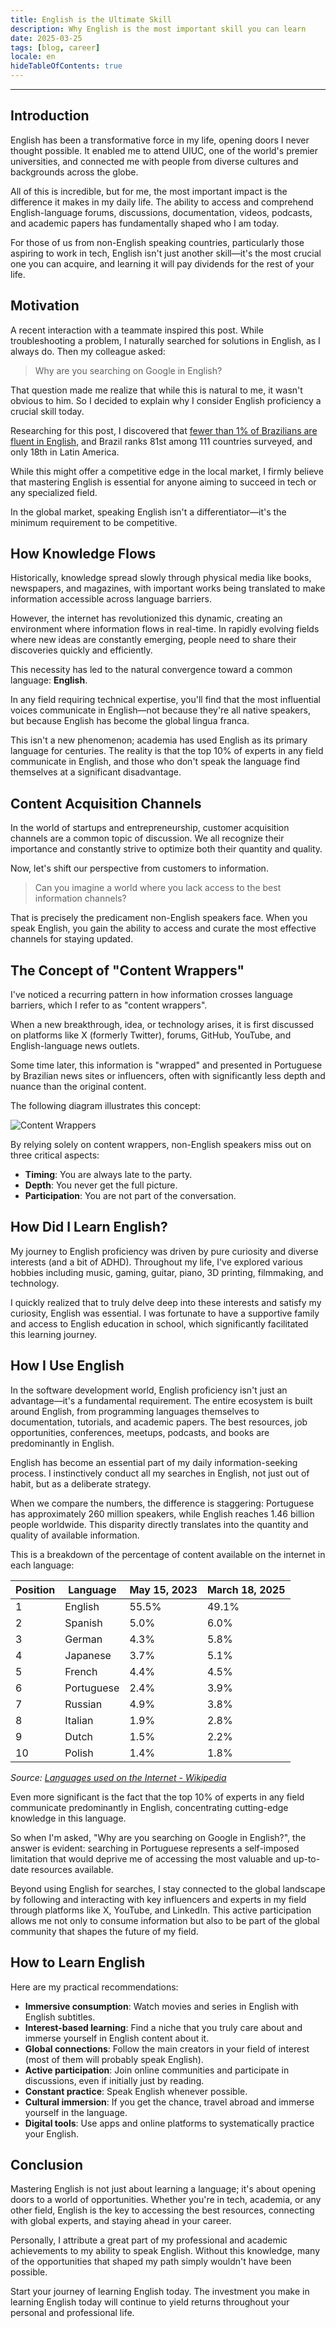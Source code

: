 ```yaml
---
title: English is the Ultimate Skill
description: Why English is the most important skill you can learn
date: 2025-03-25
tags: [blog, career]
locale: en
hideTableOfContents: true
---
```


---

## Introduction

English has been a transformative force in my life, opening doors I never thought possible. It enabled me to attend UIUC, one of the world's premier universities, and connected me with people from diverse cultures and backgrounds across the globe.

All of this is incredible, but for me, the most important impact is the difference it makes in my daily life. The ability to access and comprehend English-language forums, discussions, documentation, videos, podcasts, and academic papers has fundamentally shaped who I am today.

For those of us from non-English speaking countries, particularly those aspiring to work in tech, English isn't just another skill—it's the most crucial one you can acquire, and learning it will pay dividends for the rest of your life.

## Motivation

A recent interaction with a teammate inspired this post. While troubleshooting a problem, I naturally searched for solutions in English, as I always do. Then my colleague asked:

> Why are you searching on Google in English?

That question made me realize that while this is natural to me, it wasn't obvious to him. So I decided to explain why I consider English proficiency a crucial skill today.

Researching for this post, I discovered that [fewer than 1% of Brazilians are fluent in English](https://www.ef.com/wwen/epi/), and Brazil ranks 81st among 111 countries surveyed, and only 18th in Latin America.

While this might offer a competitive edge in the local market, I firmly believe that mastering English is essential for anyone aiming to succeed in tech or any specialized field.

In the global market, speaking English isn't a differentiator—it's the minimum requirement to be competitive.

## How Knowledge Flows

Historically, knowledge spread slowly through physical media like books, newspapers, and magazines, with important works being translated to make information accessible across language barriers.

However, the internet has revolutionized this dynamic, creating an environment where information flows in real-time. In rapidly evolving fields where new ideas are constantly emerging, people need to share their discoveries quickly and efficiently.

This necessity has led to the natural convergence toward a common language: **English**.

In any field requiring technical expertise, you'll find that the most influential voices communicate in English—not because they're all native speakers, but because English has become the global lingua franca.

This isn't a new phenomenon; academia has used English as its primary language for centuries. The reality is that the top 10% of experts in any field communicate in English, and those who don't speak the language find themselves at a significant disadvantage.

## Content Acquisition Channels

In the world of startups and entrepreneurship, customer acquisition channels are a common topic of discussion. We all recognize their importance and constantly strive to optimize both their quantity and quality.

Now, let's shift our perspective from customers to information.

> Can you imagine a world where you lack access to the best information channels?

That is precisely the predicament non-English speakers face. When you speak English, you gain the ability to access and curate the most effective channels for staying updated.

## The Concept of "Content Wrappers"

I've noticed a recurring pattern in how information crosses language barriers, which I refer to as "content wrappers".

When a new breakthrough, idea, or technology arises, it is first discussed on platforms like X (formerly Twitter), forums, GitHub, YouTube, and English-language news outlets.

Some time later, this information is "wrapped" and presented in Portuguese by Brazilian news sites or influencers, often with significantly less depth and nuance than the original content.

The following diagram illustrates this concept:

![Content Wrappers](../content-wrappers.png)

By relying solely on content wrappers, non-English speakers miss out on three critical aspects:

- **Timing**: You are always late to the party.
- **Depth**: You never get the full picture.
- **Participation**: You are not part of the conversation.

## How Did I Learn English?

My journey to English proficiency was driven by pure curiosity and diverse interests (and a bit of ADHD). Throughout my life, I've explored various hobbies including music, gaming, guitar, piano, 3D printing, filmmaking, and technology.

I quickly realized that to truly delve deep into these interests and satisfy my curiosity, English was essential. I was fortunate to have a supportive family and access to English education in school, which significantly facilitated this learning journey.

## How I Use English

In the software development world, English proficiency isn't just an advantage—it's a fundamental requirement. The entire ecosystem is built around English, from programming languages themselves to documentation, tutorials, and academic papers. The best resources, job opportunities, conferences, meetups, podcasts, and books are predominantly in English.

English has become an essential part of my daily information-seeking process. I instinctively conduct all my searches in English, not just out of habit, but as a deliberate strategy.

When we compare the numbers, the difference is staggering: Portuguese has approximately 260 million speakers, while English reaches 1.46 billion people worldwide. This disparity directly translates into the quantity and quality of available information.

This is a breakdown of the percentage of content available on the internet in each language:

| Position | Language    | May 15, 2023 | March 18, 2025 |
|----------|-------------|--------------|----------------|
| 1        | English     | 55.5%        | 49.1%         |
| 2        | Spanish     | 5.0%         | 6.0%          |
| 3        | German      | 4.3%         | 5.8%          |
| 4        | Japanese    | 3.7%         | 5.1%          |
| 5        | French      | 4.4%         | 4.5%          |
| 6        | Portuguese  | 2.4%         | 3.9%          |
| 7        | Russian     | 4.9%         | 3.8%          |
| 8        | Italian     | 1.9%         | 2.8%          |
| 9        | Dutch       | 1.5%         | 2.2%          |
| 10       | Polish      | 1.4%         | 1.8%          |

*Source: [Languages used on the Internet - Wikipedia](https://en.wikipedia.org/wiki/Languages_used_on_the_Internet)*

Even more significant is the fact that the top 10% of experts in any field communicate predominantly in English, concentrating cutting-edge knowledge in this language.

So when I'm asked, "Why are you searching on Google in English?", the answer is evident: searching in Portuguese represents a self-imposed limitation that would deprive me of accessing the most valuable and up-to-date resources available.

Beyond using English for searches, I stay connected to the global landscape by following and interacting with key influencers and experts in my field through platforms like X, YouTube, and LinkedIn. This active participation allows me not only to consume information but also to be part of the global community that shapes the future of my field.

## How to Learn English

Here are my practical recommendations:

- **Immersive consumption**: Watch movies and series in English with English subtitles.
- **Interest-based learning**: Find a niche that you truly care about and immerse yourself in English content about it.
- **Global connections**: Follow the main creators in your field of interest (most of them will probably speak English).
- **Active participation**: Join online communities and participate in discussions, even if initially just by reading.
- **Constant practice**: Speak English whenever possible.
- **Cultural immersion**: If you get the chance, travel abroad and immerse yourself in the language.
- **Digital tools**: Use apps and online platforms to systematically practice your English.

## Conclusion

Mastering English is not just about learning a language; it's about opening doors to a world of opportunities. Whether you're in tech, academia, or any other field, English is the key to accessing the best resources, connecting with global experts, and staying ahead in your career.

Personally, I attribute a great part of my professional and academic achievements to my ability to speak English. Without this knowledge, many of the opportunities that shaped my path simply wouldn't have been possible.

Start your journey of learning English today. The investment you make in learning English today will continue to yield returns throughout your personal and professional life.